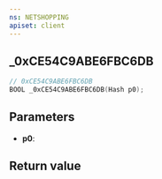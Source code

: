 ```yaml
---
ns: NETSHOPPING
apiset: client
---
```

## _0xCE54C9ABE6FBC6DB

```c
// 0xCE54C9ABE6FBC6DB
BOOL _0xCE54C9ABE6FBC6DB(Hash p0);
```


## Parameters
* **p0**:

## Return value